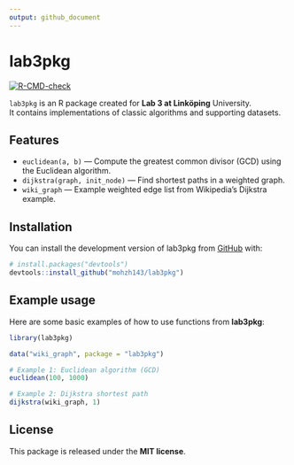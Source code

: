 ```yaml
---
output: github_document
---
```




# lab3pkg

<!-- badges: start -->
[![R-CMD-check](https://github.com/mohzh143/lab3pkg/actions/workflows/R-CMD-check.yaml/badge.svg)](https://github.com/mohzh143/lab3pkg/actions/workflows/R-CMD-check.yaml)
<!-- badges: end -->

`lab3pkg` is an R package created for **Lab 3 at Linköping** University.  
It contains implementations of classic algorithms and supporting datasets.

## Features

- `euclidean(a, b)` — Compute the greatest common divisor (GCD) using the Euclidean algorithm.  
- `dijkstra(graph, init_node)` — Find shortest paths in a weighted graph.  
- `wiki_graph` — Example weighted edge list from Wikipedia’s Dijkstra example.


## Installation

You can install the development version of lab3pkg from [GitHub](https://github.com/) with:

``` r
# install.packages("devtools")
devtools::install_github("mohzh143/lab3pkg")
```

## Example usage

Here are some basic examples of how to use functions from **lab3pkg**:

```r
library(lab3pkg)

data("wiki_graph", package = "lab3pkg")

# Example 1: Euclidean algorithm (GCD)
euclidean(100, 1000)

# Example 2: Dijkstra shortest path
dijkstra(wiki_graph, 1)
```

## License

This package is released under the **MIT license**.

